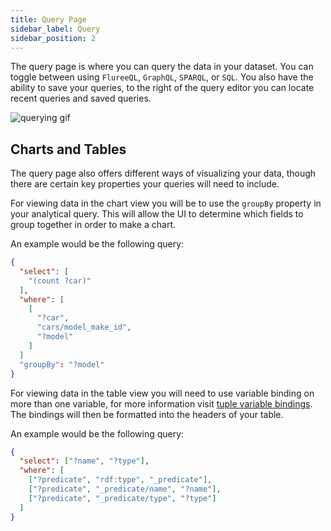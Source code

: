 ```yaml
---
title: Query Page
sidebar_label: Query
sidebar_position: 2
---
```


The query page is where you can query the data in your dataset. You can toggle between using `FlureeQL`, `GraphQL`, `SPARQL`, or `SQL`.
You also have the ability to save your queries, to the right of the query editor you can locate recent queries and saved queries.

![querying gif](/img/querying.gif)

## Charts and Tables

The query page also offers different ways of visualizing your data, though there are certain key properties your queries will need to include.

For viewing data in the chart view you will be to use the `groupBy` property in your analytical query. This will allow the UI to determine which fields to group together in order to make a chart.

An example would be the following query:

```json
{
  "select": [
    "(count ?car)"
  ],
  "where": [
    [
      "?car",
      "cars/model_make_id",
      "?model"
    ]
  ]
  "groupBy": "?model"
}
```

For viewing data in the table view you will need to use variable binding on more than one variable, for more information visit [tuple variable bindings](https://developers.flur.ee/docs/overview/query/analytical_query/#two-tuple-variable-binding).
The bindings will then be formatted into the headers of your table.

An example would be the following query:

```json
{
  "select": ["?name", "?type"],
  "where": [
    ["?predicate", "rdf:type", "_predicate"],
    ["?predicate", "_predicate/name", "?name"],
    ["?predicate", "_predicate/type", "?type"]
  ]
}
```
